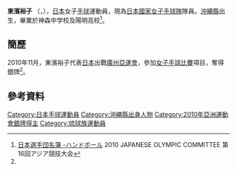 {{Infobox handball biography
| name                = {{lang|ja|東濵 裕子}}<br/>{{lang|ja|ありはま ゆうこ}}
| image               = 
| fullname            =
| nationality         = {{JPN}}
| birth_date          = {{Birth date and age|1984|8|18}}<ref name="廣州亞運">[http://www.gz2010.cn/info/CHN_CHN/ZB/ZBB101A_HB@@@@@@@@@@@@@@@CHN_number=231214.html 2010年廣州亞運會官方網站 手球 - 東濱裕子 - 简历]</ref>
| birth_place         = {{JPN}}[[沖繩縣|沖繩縣]]
| height              = {{height|m=1.77}}<ref name="廣州亞運"/>
| weight              = {{weight|kg=60}}<ref name="廣州亞運"/>
| position            = 
| nickname            =
| currentclub         = 
| clubnumber          = 
| youthyears          = 
| youthclubs          = 
| years               = 
| clubs               = 
| nationalyears       = 
| nationalteam        = 
| nationalcaps(goals) = 
| title               =
| titleyears          =
| titleplace          =
| ntupdate            = 
| medaltable          = 
{{MedalCompetition | [[亞洲運動會|亞洲運動會]]}}
{{MedalSilver | [[2010年亞洲運動會|2010年 廣州]] | [[2010年亞洲運動會手球比賽|女子隊際]]}}
}}
'''東濱裕子''' （{{lang|en|'''Arihama Yuko'''}}，{{bd|1984年|8月18日|catIdx=}}），[[日本|日本]]女子[[手球|手球]]運動員，現為[[日本國家女子手球隊|日本國家女子手球隊]]隊員。[[沖繩縣|沖繩縣]]出生，畢業於神森中学校及陽明高校<ref>[http://www.joc.or.jp/int_games/asia/2010/pdf/member/14_handball.pdf 日本選手団名簿 -ハンドボール] {{Wayback|url=http://www.joc.or.jp/int_games/asia/2010/pdf/member/14_handball.pdf |date=20120424232721 }}2010 JAPANESE OLYMPIC COMMITTEE  第16回アジア競技大会{{ja}}</ref>。

==簡歷==
2010年11月，東濱裕子代表[[2010年亞洲運動會日本代表團|日本]]出戰[[廣州|廣州]][[2010年亞洲運動會|亞運會]]，參加[[2010年亞洲運動會手球比賽|女子手球比賽]]項目，奪得銀牌<ref name="廣州亞運"/>。

==參考資料==
{{Reflist}}

{{2011年世界女子手球錦標賽日本國家女子手球隊}}
{{2013年世界女子手球錦標賽日本國家女子手球隊}}
{{DEFAULTSORT:Arihama, Yuko}}
[[Category:日本手球運動員|Category:日本手球運動員]]
[[Category:沖繩縣出身人物|Category:沖繩縣出身人物]]
[[Category:2010年亞洲運動會銀牌得主|Category:2010年亞洲運動會銀牌得主]]
[[Category:琉球族運動員|Category:琉球族運動員]]